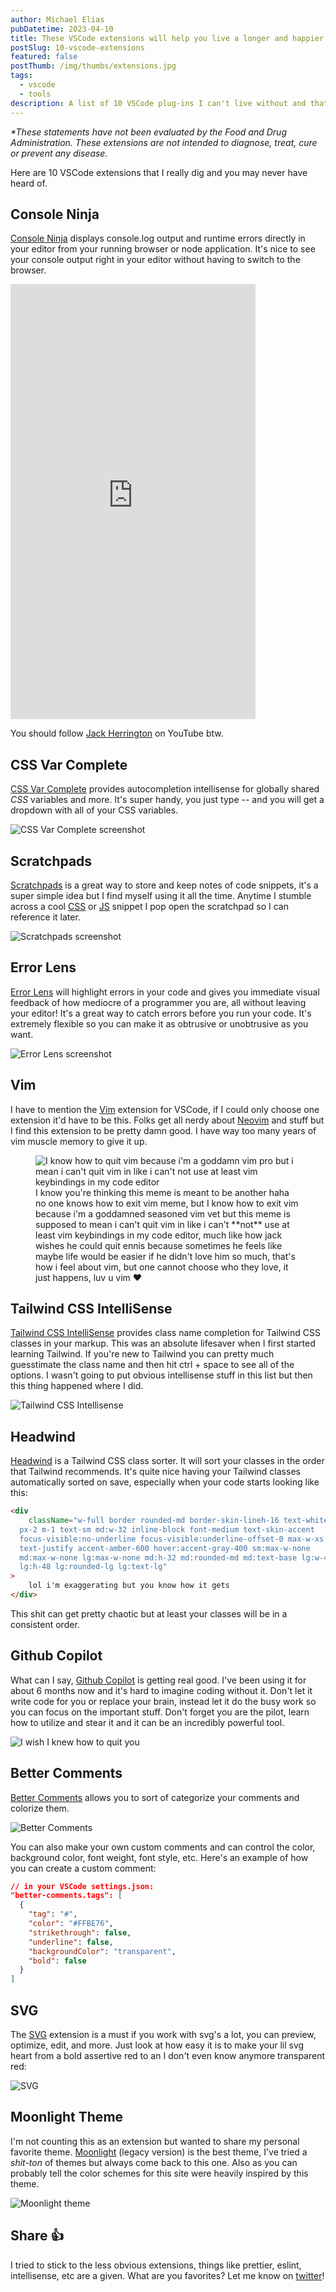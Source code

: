 ```yaml
---
author: Michael Elias
pubDatetime: 2023-04-10
title: These VSCode extensions will help you live a longer and happier life*
postSlug: 10-vscode-extensions
featured: false
postThumb: /img/thumbs/extensions.jpg
tags:
  - vscode
  - tools
description: A list of 10 VSCode plug-ins I can't live without and that you may never heard of
---
```



_*These statements have not been evaluated by the Food and Drug Administration. These extensions are not intended to diagnose, treat, cure or prevent any disease._

Here are 10 VSCode extensions that I really dig and you may never have heard of.

## Console Ninja

[Console Ninja](https://marketplace.visualstudio.com/items?itemName=WallabyJs.console-ninja) displays console.log output and runtime errors directly in your editor from your running browser or node application. It's nice to see your console output right in your editor without having to switch to the browser.

<div class="embed-container rounded-md">
	<iframe
		width="392"
		height="696"
		src="https://www.youtube.com/embed/Z0Odn0pCf9w"
		title="Console Ninja is a Must Have VS Code Extension"
		class="rounded-md"
		frameborder="0"
		allow="accelerometer; autoplay; clipboard-write; encrypted-media; gyroscope; picture-in-picture; web-share"
		allowfullscreen
	></iframe>
</div>

You should follow [Jack Herrington](https://www.youtube.com/@jherr/) on YouTube btw.

## CSS Var Complete

[CSS Var Complete](https://marketplace.visualstudio.com/items?itemName=phoenisx.cssvar) provides autocompletion intellisense for globally shared <i><Tooltip client:visible content="*Cascading your Shitty Styles">CSS</Tooltip></i> variables and more. It's super handy, you just type -- and you will get a dropdown with all of your CSS variables.

<img
	src="/img/cssvarcomplete.jpg"
	alt="CSS Var Complete screenshot"
	class="rounded-md border border-skin-line"
/>

## Scratchpads

[Scratchpads](https://marketplace.visualstudio.com/items?itemName=buenon.scratchpads) is a great way to store and keep notes of code snippets, it's a super simple idea but I find myself using it all the time. Anytime I stumble across a cool [CSS](/tags/css) or [JS](/tags/javascript) snippet I pop open the scratchpad so I can reference it later.

<img
	src="/img/scratchpad_new.gif"
	alt="Scratchpads screenshot"
	class="rounded-md border border-skin-line"
/>

## Error Lens

[Error Lens](https://marketplace.visualstudio.com/items?itemName=usernamehw.errorlens) will highlight errors in your code and gives you immediate visual feedback of how mediocre of a programmer you are, all without leaving your editor! It's a great way to catch errors before you run your code. It's extremely flexible so you can make it as obtrusive or unobtrusive as you want.

<img
	src="/img/errorlens.png"
	alt="Error Lens screenshot"
	class="rounded-md border border-skin-line"
/>

## Vim

I have to mention the [Vim](https://marketplace.visualstudio.com/items?itemName=vscodevim.vim) extension for VSCode, if I could only choose one extension it'd have to be this. Folks get all nerdy about [Neovim](https://neovim.io/) and stuff but I find this extension to be pretty damn good. I have way too many years of vim muscle memory to give it up.

<figure>
	<img
		src="/img/quitvim.jpg"
		alt="I know how to quit vim because i'm a goddamn vim pro but i mean i can't quit vim in like i can't not use at least vim keybindings in my code editor"
		class="rounded-md border border-skin-line"
	/>
	<figcaption class="mt-2 text-xs"> I know you're thinking this meme is meant to be another haha no one knows how to exit vim meme, but I know how to exit vim because i'm a goddamned seasoned vim vet but this meme is supposed to mean i can't quit vim in like i can't **not** use at least vim keybindings in my code editor, much like how jack wishes he could quit ennis because sometimes he feels like maybe life would be easier if he didn't love him so much, that's how i feel about vim, but one cannot choose who they love, it just happens, luv u vim ❤️ </figcaption>
</figure>

## Tailwind CSS IntelliSense

[Tailwind CSS IntelliSense](https://marketplace.visualstudio.com/items?itemName=bradlc.vscode-tailwindcss) provides class name completion for Tailwind CSS classes in your markup. This was an absolute lifesaver when I first started learning Tailwind. If you're new to Tailwind you can pretty much guesstimate the class name and then hit ctrl + space to see all of the options. I wasn't going to put obvious intellisense stuff in this list but then this thing happened where I did.

<img
	src="/img/tailwindintelli.png"
	alt="Tailwind CSS Intellisense"
	class="rounded-md border border-skin-line"
/>

## Headwind

[Headwind](https://marketplace.visualstudio.com/items?itemName=heybourn.headwind) is a Tailwind CSS class sorter. It will sort your classes in the order that Tailwind recommends. It's quite nice having your Tailwind classes automatically sorted on save, especially when your code starts looking like this:

```html
<div
	className="w-full border rounded-md border-skin-lineh-16 text-white bg-black py-1 
  px-2 m-1 text-sm md:w-32 inline-block font-medium text-skin-accent 
  focus-visible:no-underline focus-visible:underline-offset-0 max-w-xs 
  text-justify accent-amber-600 hover:accent-gray-400 sm:max-w-none 
  md:max-w-none lg:max-w-none md:h-32 md:rounded-md md:text-base lg:w-48 
  lg:h-48 lg:rounded-lg lg:text-lg"
>
	lol i'm exaggerating but you know how it gets
</div>
```

This shit can get pretty chaotic but at least your classes will be in a consistent order.

## Github Copilot

What can I say, [Github Copilot](https://copilot.github.com/) is getting real good. I've been using it for about 6 months now and it's hard to imagine coding without it. Don't let it write code for you or replace your brain, instead let it do the busy work so you can focus on the important stuff. Don't forget you are the pilot, learn how to utilize and stear it and it can be an incredibly powerful tool.

<img
	src="/img/githubcopilot.jpg"
	alt="I wish I knew how to quit you"
	class="w-full rounded-md border border-skin-line"
/>

## Better Comments

[Better Comments](https://marketplace.visualstudio.com/items?itemName=aaron-bond.better-comments) allows you to sort of categorize your comments and colorize them.

<img
	src="/img/bettercomments.png"
	alt="Better Comments"
	class="w-full rounded-md border border-skin-line"
/>

You can also make your own custom comments and can control the color, background color, font weight, font style, etc. Here's an example of how you can create a custom comment:

```json
// in your VSCode settings.json:
"better-comments.tags": [
  {
    "tag": "#",
    "color": "#FFBE76",
    "strikethrough": false,
    "underline": false,
    "backgroundColor": "transparent",
    "bold": false
  }
]
```

## SVG

The [SVG](https://marketplace.visualstudio.com/items?itemName=jock.svg) extension is a must if you work with svg's a lot, you can preview, optimize, edit, and more. Just look at how easy it is to make your lil svg heart from a bold assertive red to an I don't even know anymore transparent red:

<img
	src="/img/svg.gif"
	alt="SVG"
	class="w-full rounded-md border border-skin-line"
/>

## Moonlight Theme

I'm not counting this as an extension but wanted to share my personal favorite theme. [Moonlight](_https://marketplace.visualstudio.com/items?itemName=atomiks.moonlight) (legacy version) is the best theme, I've tried a <i><Tooltip client:visible content="*A shit-ton is equivalent to 24 metric assloads.">shit-ton</Tooltip></i> of themes but always come back to this one. Also as you can probably tell the color schemes for this site were heavily inspired by this theme.

<img
	src="/img/moonlight.jpg"
	alt="Moonlight theme"
	class="rounded-md border border-skin-line"
/>

## Share 👍

I tried to stick to the less obvious extensions, things like prettier, eslint, intellisense, etc are a given. What are you favorites? Let me know on [twitter](https://twitter.com/mikowl)!
